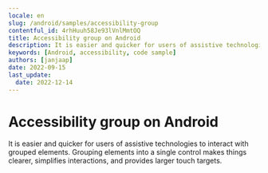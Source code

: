 ```yaml
---
locale: en
slug: /android/samples/accessibility-group
contentful_id: 4rhHuuh58Je93lVnlMmtOQ
title: Accessibility group on Android
description: It is easier and quicker for users of assistive technologies to interact with grouped elements.
keywords: [Android, accessibility, code sample]
authors: [janjaap]
date: 2022-09-15
last_update:
  date: 2022-12-14
---
```


# Accessibility group on Android

It is easier and quicker for users of assistive technologies to interact with grouped elements. Grouping elements into a single control makes things clearer, simplifies interactions, and provides larger touch targets.

<CodeSample id="accessibility-group" platform="android" locale="en"/>
